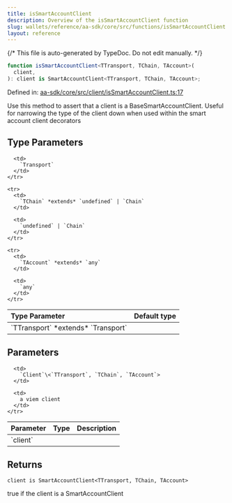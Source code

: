 ```yaml
---
title: isSmartAccountClient
description: Overview of the isSmartAccountClient function
slug: wallets/reference/aa-sdk/core/src/functions/isSmartAccountClient
layout: reference
---
```


{/* This file is auto-generated by TypeDoc. Do not edit manually. */}

```ts
function isSmartAccountClient<TTransport, TChain, TAccount>(
  client,
): client is SmartAccountClient<TTransport, TChain, TAccount>;
```

Defined in: [aa-sdk/core/src/client/isSmartAccountClient.ts:17](https://github.com/alchemyplatform/aa-sdk/blob/9df5be8c23af4e472bcb503c17766b16da0ad87d/aa-sdk/core/src/client/isSmartAccountClient.ts#L17)

Use this method to assert that a client is a BaseSmartAccountClient.
Useful for narrowing the type of the client down when used within the
smart account client decorators

## Type Parameters

<table>
  <thead>
    <tr>
      <th align="left">Type Parameter</th>
      <th align="left">Default type</th>
    </tr>
  </thead>

  <tbody>
    <tr>
      <td>
        `TTransport` *extends* `Transport`
      </td>

      <td>
        `Transport`
      </td>
    </tr>

    <tr>
      <td>
        `TChain` *extends* `undefined` | `Chain`
      </td>

      <td>
        `undefined` | `Chain`
      </td>
    </tr>

    <tr>
      <td>
        `TAccount` *extends* `any`
      </td>

      <td>
        `any`
      </td>
    </tr>

  </tbody>
</table>

## Parameters

<table>
  <thead>
    <tr>
      <th align="left">Parameter</th>
      <th align="left">Type</th>
      <th align="left">Description</th>
    </tr>
  </thead>

  <tbody>
    <tr>
      <td>
        `client`
      </td>

      <td>
        `Client`\<`TTransport`, `TChain`, `TAccount`>
      </td>

      <td>
        a viem client
      </td>
    </tr>

  </tbody>
</table>

## Returns

`client is SmartAccountClient<TTransport, TChain, TAccount>`

true if the client is a SmartAccountClient
